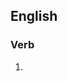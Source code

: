 ==English==

===Verb===
{{head|en|present participle}}

# {{present participle of|irradiate|lang=en|nocat=1}}